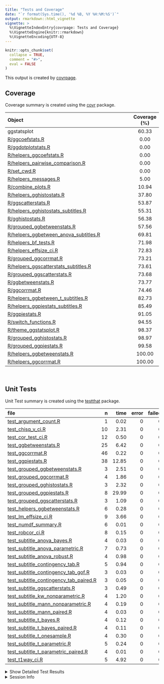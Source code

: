 ```yaml
---
title: "Tests and Coverage"
date: "`r format(Sys.time(), '%d %B, %Y %H:%M:%S')`"
output: rmarkdown::html_vignette
vignette: >
  %\VignetteIndexEntry{covrpage: Tests and Coverage}
  %\VignetteEngine{knitr::rmarkdown}
  %\VignetteEncoding{UTF-8}
---
```

  
```r
knitr::opts_chunk$set(
  collapse = TRUE,
  comment = "#>",
  eval = FALSE
)
```

<!--- Placeholder for tests/README.md Do Not Edit--->
This output is created by
[covrpage](https://github.com/yonicd/covrpage).

## Coverage

Coverage summary is created using the
[covr](https://github.com/r-lib/covr)
package.

| Object                                                                               | Coverage (%) |
| :----------------------------------------------------------------------------------- | :----------: |
| ggstatsplot                                                                          |    60.33     |
| [R/ggcoefstats.R](https://github.com/IndrajeetPatil/ggstatsplot/tree/master/R/ggcoefstats.R)                                                |     0.00     |
| [R/ggdotplotstats.R](https://github.com/IndrajeetPatil/ggstatsplot/tree/master/R/ggdotplotstats.R)                                          |     0.00     |
| [R/helpers\_ggcoefstats.R](https://github.com/IndrajeetPatil/ggstatsplot/tree/master/R/helpers_ggcoefstats.R)                               |     0.00     |
| [R/helpers\_pairwise\_comparison.R](https://github.com/IndrajeetPatil/ggstatsplot/tree/master/R/helpers_pairwise_comparison.R)              |     0.00     |
| [R/set\_cwd.R](https://github.com/IndrajeetPatil/ggstatsplot/tree/master/R/set_cwd.R)                                                       |     0.00     |
| [R/helpers\_messages.R](https://github.com/IndrajeetPatil/ggstatsplot/tree/master/R/helpers_messages.R)                                     |     5.00     |
| [R/combine\_plots.R](https://github.com/IndrajeetPatil/ggstatsplot/tree/master/R/combine_plots.R)                                           |    10.94     |
| [R/helpers\_gghistostats.R](https://github.com/IndrajeetPatil/ggstatsplot/tree/master/R/helpers_gghistostats.R)                             |    37.80     |
| [R/ggscatterstats.R](https://github.com/IndrajeetPatil/ggstatsplot/tree/master/R/ggscatterstats.R)                                          |    53.87     |
| [R/helpers\_gghistostats\_subtitles.R](https://github.com/IndrajeetPatil/ggstatsplot/tree/master/R/helpers_gghistostats_subtitles.R)        |    55.31     |
| [R/gghistostats.R](https://github.com/IndrajeetPatil/ggstatsplot/tree/master/R/gghistostats.R)                                              |    56.38     |
| [R/grouped\_ggbetweenstats.R](https://github.com/IndrajeetPatil/ggstatsplot/tree/master/R/grouped_ggbetweenstats.R)                         |    57.56     |
| [R/helpers\_ggbetween\_anova\_subtitles.R](https://github.com/IndrajeetPatil/ggstatsplot/tree/master/R/helpers_ggbetween_anova_subtitles.R) |    69.81     |
| [R/helpers\_bf\_tests.R](https://github.com/IndrajeetPatil/ggstatsplot/tree/master/R/helpers_bf_tests.R)                                    |    71.98     |
| [R/helpers\_effsize\_ci.R](https://github.com/IndrajeetPatil/ggstatsplot/tree/master/R/helpers_effsize_ci.R)                                |    72.83     |
| [R/grouped\_ggcorrmat.R](https://github.com/IndrajeetPatil/ggstatsplot/tree/master/R/grouped_ggcorrmat.R)                                   |    73.21     |
| [R/helpers\_ggscatterstats\_subtitles.R](https://github.com/IndrajeetPatil/ggstatsplot/tree/master/R/helpers_ggscatterstats_subtitles.R)    |    73.61     |
| [R/grouped\_ggscatterstats.R](https://github.com/IndrajeetPatil/ggstatsplot/tree/master/R/grouped_ggscatterstats.R)                         |    73.68     |
| [R/ggbetweenstats.R](https://github.com/IndrajeetPatil/ggstatsplot/tree/master/R/ggbetweenstats.R)                                          |    73.77     |
| [R/ggcorrmat.R](https://github.com/IndrajeetPatil/ggstatsplot/tree/master/R/ggcorrmat.R)                                                    |    74.46     |
| [R/helpers\_ggbetween\_t\_subtitles.R](https://github.com/IndrajeetPatil/ggstatsplot/tree/master/R/helpers_ggbetween_t_subtitles.R)         |    82.73     |
| [R/helpers\_ggpiestats\_subtitles.R](https://github.com/IndrajeetPatil/ggstatsplot/tree/master/R/helpers_ggpiestats_subtitles.R)            |    85.49     |
| [R/ggpiestats.R](https://github.com/IndrajeetPatil/ggstatsplot/tree/master/R/ggpiestats.R)                                                  |    91.05     |
| [R/switch\_functions.R](https://github.com/IndrajeetPatil/ggstatsplot/tree/master/R/switch_functions.R)                                     |    94.55     |
| [R/theme\_ggstatsplot.R](https://github.com/IndrajeetPatil/ggstatsplot/tree/master/R/theme_ggstatsplot.R)                                   |    98.37     |
| [R/grouped\_gghistostats.R](https://github.com/IndrajeetPatil/ggstatsplot/tree/master/R/grouped_gghistostats.R)                             |    98.97     |
| [R/grouped\_ggpiestats.R](https://github.com/IndrajeetPatil/ggstatsplot/tree/master/R/grouped_ggpiestats.R)                                 |    99.58     |
| [R/helpers\_ggbetweenstats.R](https://github.com/IndrajeetPatil/ggstatsplot/tree/master/R/helpers_ggbetweenstats.R)                         |    100.00    |
| [R/helpers\_ggcorrmat.R](https://github.com/IndrajeetPatil/ggstatsplot/tree/master/R/helpers_ggcorrmat.R)                                   |    100.00    |

<br>

## Unit Tests

Unit Test summary is created using the
[testthat](https://github.com/r-lib/testthat)
package.

| file                                                                                          |  n |  time | error | failed | skipped | warning |
| :-------------------------------------------------------------------------------------------- | -: | ----: | ----: | -----: | ------: | ------: |
| [test\_argument\_count.R](https://github.com/IndrajeetPatil/ggstatsplot/tree/master/tests/testthat/test_argument_count.R)                                     |  1 |  0.02 |     0 |      0 |       0 |       0 |
| [test\_chisq\_v\_ci.R](https://github.com/IndrajeetPatil/ggstatsplot/tree/master/tests/testthat/test_chisq_v_ci.R)                                            | 10 |  2.31 |     0 |      0 |       0 |       0 |
| [test\_cor\_test\_ci.R](https://github.com/IndrajeetPatil/ggstatsplot/tree/master/tests/testthat/test_cor_test_ci.R)                                          | 12 |  0.50 |     0 |      0 |       0 |       0 |
| [test\_ggbetweenstats.R](https://github.com/IndrajeetPatil/ggstatsplot/tree/master/tests/testthat/test_ggbetweenstats.R)                                      | 25 |  6.42 |     0 |      0 |       0 |       0 |
| [test\_ggcorrmat.R](https://github.com/IndrajeetPatil/ggstatsplot/tree/master/tests/testthat/test_ggcorrmat.R)                                                | 46 |  0.22 |     0 |      0 |       0 |       0 |
| [test\_ggpiestats.R](https://github.com/IndrajeetPatil/ggstatsplot/tree/master/tests/testthat/test_ggpiestats.R)                                              | 38 | 12.85 |     0 |      0 |       0 |       0 |
| [test\_grouped\_ggbetweenstats.R](https://github.com/IndrajeetPatil/ggstatsplot/tree/master/tests/testthat/test_grouped_ggbetweenstats.R)                     |  3 |  2.51 |     0 |      0 |       0 |       0 |
| [test\_grouped\_ggcorrmat.R](https://github.com/IndrajeetPatil/ggstatsplot/tree/master/tests/testthat/test_grouped_ggcorrmat.R)                               |  4 |  1.86 |     0 |      0 |       0 |       0 |
| [test\_grouped\_gghistostats.R](https://github.com/IndrajeetPatil/ggstatsplot/tree/master/tests/testthat/test_grouped_gghistostats.R)                         |  3 |  2.32 |     0 |      0 |       0 |       0 |
| [test\_grouped\_ggpiestats.R](https://github.com/IndrajeetPatil/ggstatsplot/tree/master/tests/testthat/test_grouped_ggpiestats.R)                             |  8 | 29.99 |     0 |      0 |       0 |       0 |
| [test\_grouped\_ggscatterstats.R](https://github.com/IndrajeetPatil/ggstatsplot/tree/master/tests/testthat/test_grouped_ggscatterstats.R)                     |  3 |  1.09 |     0 |      0 |       0 |       0 |
| [test\_helpers\_ggbetweenstats.R](https://github.com/IndrajeetPatil/ggstatsplot/tree/master/tests/testthat/test_helpers_ggbetweenstats.R)                     |  6 |  0.28 |     0 |      0 |       0 |       0 |
| [test\_lm\_effsize\_ci.R](https://github.com/IndrajeetPatil/ggstatsplot/tree/master/tests/testthat/test_lm_effsize_ci.R)                                      |  9 |  3.66 |     0 |      0 |       0 |       0 |
| [test\_numdf\_summary.R](https://github.com/IndrajeetPatil/ggstatsplot/tree/master/tests/testthat/test_numdf_summary.R)                                       |  6 |  0.01 |     0 |      0 |       0 |       0 |
| [test\_robcor\_ci.R](https://github.com/IndrajeetPatil/ggstatsplot/tree/master/tests/testthat/test_robcor_ci.R)                                               |  8 |  0.15 |     0 |      0 |       0 |       0 |
| [test\_subtitle\_anova\_bayes.R](https://github.com/IndrajeetPatil/ggstatsplot/tree/master/tests/testthat/test_subtitle_anova_bayes.R)                        |  4 |  0.03 |     0 |      0 |       0 |       0 |
| [test\_subtitle\_anova\_parametric.R](https://github.com/IndrajeetPatil/ggstatsplot/tree/master/tests/testthat/test_subtitle_anova_parametric.R)              |  7 |  0.73 |     0 |      0 |       0 |       0 |
| [test\_subtitle\_anova\_robust.R](https://github.com/IndrajeetPatil/ggstatsplot/tree/master/tests/testthat/test_subtitle_anova_robust.R)                      |  4 |  0.98 |     0 |      0 |       0 |       0 |
| [test\_subtitle\_contingency\_tab.R](https://github.com/IndrajeetPatil/ggstatsplot/tree/master/tests/testthat/test_subtitle_contingency_tab.R)                |  5 |  0.94 |     0 |      0 |       0 |       0 |
| [test\_subtitle\_contingency\_tab\_gof.R](https://github.com/IndrajeetPatil/ggstatsplot/tree/master/tests/testthat/test_subtitle_contingency_tab_gof.R)       |  3 |  0.03 |     0 |      0 |       0 |       0 |
| [test\_subtitle\_contingency\_tab\_paired.R](https://github.com/IndrajeetPatil/ggstatsplot/tree/master/tests/testthat/test_subtitle_contingency_tab_paired.R) |  3 |  0.05 |     0 |      0 |       0 |       0 |
| [test\_subtitle\_ggscatterstats.R](https://github.com/IndrajeetPatil/ggstatsplot/tree/master/tests/testthat/test_subtitle_ggscatterstats.R)                   |  3 |  0.49 |     0 |      0 |       0 |       0 |
| [test\_subtitle\_kw\_nonparametric.R](https://github.com/IndrajeetPatil/ggstatsplot/tree/master/tests/testthat/test_subtitle_kw_nonparametric.R)              |  4 |  1.20 |     0 |      0 |       0 |       0 |
| [test\_subtitle\_mann\_nonparametric.R](https://github.com/IndrajeetPatil/ggstatsplot/tree/master/tests/testthat/test_subtitle_mann_nonparametric.R)          |  4 |  0.19 |     0 |      0 |       0 |       0 |
| [test\_subtitle\_mann\_paired.R](https://github.com/IndrajeetPatil/ggstatsplot/tree/master/tests/testthat/test_subtitle_mann_paired.R)                        |  4 |  0.03 |     0 |      0 |       0 |       0 |
| [test\_subtitle\_t\_bayes.R](https://github.com/IndrajeetPatil/ggstatsplot/tree/master/tests/testthat/test_subtitle_t_bayes.R)                                |  4 |  0.12 |     0 |      0 |       0 |       0 |
| [test\_subtitle\_t\_bayes\_paired.R](https://github.com/IndrajeetPatil/ggstatsplot/tree/master/tests/testthat/test_subtitle_t_bayes_paired.R)                 |  4 |  0.11 |     0 |      0 |       0 |       0 |
| [test\_subtitle\_t\_onesample.R](https://github.com/IndrajeetPatil/ggstatsplot/tree/master/tests/testthat/test_subtitle_t_onesample.R)                        |  4 |  0.30 |     0 |      0 |       0 |       0 |
| [test\_subtitle\_t\_parametric.R](https://github.com/IndrajeetPatil/ggstatsplot/tree/master/tests/testthat/test_subtitle_t_parametric.R)                      |  5 |  0.24 |     0 |      0 |       0 |       0 |
| [test\_subtitle\_t\_parametric\_paired.R](https://github.com/IndrajeetPatil/ggstatsplot/tree/master/tests/testthat/test_subtitle_t_parametric_paired.R)       |  4 |  0.01 |     0 |      0 |       0 |       0 |
| [test\_t1way\_ci.R](https://github.com/IndrajeetPatil/ggstatsplot/tree/master/tests/testthat/test_t1way_ci.R)                                                 |  5 |  4.92 |     0 |      0 |       0 |       0 |

<details closed>

<summary> Show Detailed Test Results
</summary>

| file                                                                                                  | context                            | test                                                   | status |  n |  time |
| :---------------------------------------------------------------------------------------------------- | :--------------------------------- | :----------------------------------------------------- | :----- | -: | ----: |
| [test\_argument\_count.R](https://github.com/IndrajeetPatil/ggstatsplot/tree/master/tests/testthat/test_argument_count.R#L57_L60)                                     | argument\_count                    | argument\_count is correct                             | PASS   |  1 |  0.02 |
| [test\_chisq\_v\_ci.R](https://github.com/IndrajeetPatil/ggstatsplot/tree/master/tests/testthat/test_chisq_v_ci.R#L46)                                                | chisq\_v\_ci                       | chisq\_v\_ci works                                     | PASS   | 10 |  2.31 |
| [test\_cor\_test\_ci.R](https://github.com/IndrajeetPatil/ggstatsplot/tree/master/tests/testthat/test_cor_test_ci.R#L45)                                              | cor\_test\_ci                      | cor\_test\_ci works                                    | PASS   | 12 |  0.50 |
| [test\_ggbetweenstats.R](https://github.com/IndrajeetPatil/ggstatsplot/tree/master/tests/testthat/test_ggbetweenstats.R#L9_L16)                                       | ggbetweenstats                     | error when x and outlier.label are same                | PASS   |  1 |  0.02 |
| [test\_ggbetweenstats.R](https://github.com/IndrajeetPatil/ggstatsplot/tree/master/tests/testthat/test_ggbetweenstats.R#L26_L36)                                      | ggbetweenstats                     | outlier.labeling works across vector types             | PASS   |  3 |  3.50 |
| [test\_ggbetweenstats.R](https://github.com/IndrajeetPatil/ggstatsplot/tree/master/tests/testthat/test_ggbetweenstats.R#L114)                                         | ggbetweenstats                     | checking labels and data from plot                     | PASS   | 18 |  2.67 |
| [test\_ggbetweenstats.R](https://github.com/IndrajeetPatil/ggstatsplot/tree/master/tests/testthat/test_ggbetweenstats.R#L190)                                         | ggbetweenstats                     | checking mean labels are working                       | PASS   |  3 |  0.23 |
| [test\_ggcorrmat.R](https://github.com/IndrajeetPatil/ggstatsplot/tree/master/tests/testthat/test_ggcorrmat.R#L33)                                                    | ggcorrmat                          | checking ggcorrmat - without NAs - pearson’s r         | PASS   | 17 |  0.03 |
| [test\_ggcorrmat.R](https://github.com/IndrajeetPatil/ggstatsplot/tree/master/tests/testthat/test_ggcorrmat.R#L93)                                                    | ggcorrmat                          | checking ggcorrmat - with NAs - robust r               | PASS   | 17 |  0.14 |
| [test\_ggcorrmat.R](https://github.com/IndrajeetPatil/ggstatsplot/tree/master/tests/testthat/test_ggcorrmat.R#L145)                                                   | ggcorrmat                          | checking ggcorrmat - with NAs - spearman’s rho         | PASS   | 12 |  0.05 |
| [test\_ggpiestats.R](https://github.com/IndrajeetPatil/ggstatsplot/tree/master/tests/testthat/test_ggpiestats.R#L37)                                                  | ggpiestats                         | checking one sample proportion test                    | PASS   | 11 |  0.08 |
| [test\_ggpiestats.R](https://github.com/IndrajeetPatil/ggstatsplot/tree/master/tests/testthat/test_ggpiestats.R#L86)                                                  | ggpiestats                         | checking labels with contingency tab                   | PASS   | 11 |  4.03 |
| [test\_ggpiestats.R](https://github.com/IndrajeetPatil/ggstatsplot/tree/master/tests/testthat/test_ggpiestats.R#L142)                                                 | ggpiestats                         | checking labels with counts                            | PASS   | 15 |  8.53 |
| [test\_ggpiestats.R](https://github.com/IndrajeetPatil/ggstatsplot/tree/master/tests/testthat/test_ggpiestats.R#L202)                                                 | ggpiestats                         | checking labels with contingency tab (paired)          | PASS   |  1 |  0.21 |
| [test\_grouped\_ggbetweenstats.R](https://github.com/IndrajeetPatil/ggstatsplot/tree/master/tests/testthat/test_grouped_ggbetweenstats.R#L12_L32)                     | grouped\_ggbetweenstats            | grouping.var works across vector types                 | PASS   |  3 |  2.51 |
| [test\_grouped\_ggcorrmat.R](https://github.com/IndrajeetPatil/ggstatsplot/tree/master/tests/testthat/test_grouped_ggcorrmat.R#L18_L27)                               | grouped\_ggcorrmat                 | grouped\_ggcorrmat works                               | PASS   |  4 |  1.86 |
| [test\_grouped\_gghistostats.R](https://github.com/IndrajeetPatil/ggstatsplot/tree/master/tests/testthat/test_grouped_gghistostats.R#L9_L19)                          | grouped\_gghistostats              | grouped\_gghistostats works                            | PASS   |  3 |  2.32 |
| [test\_grouped\_ggpiestats.R](https://github.com/IndrajeetPatil/ggstatsplot/tree/master/tests/testthat/test_grouped_ggpiestats.R#L12_L21)                             | grouped\_ggpiestats                | grouped\_ggpiestats works                              | PASS   |  8 | 29.99 |
| [test\_grouped\_ggscatterstats.R](https://github.com/IndrajeetPatil/ggstatsplot/tree/master/tests/testthat/test_grouped_ggscatterstats.R#L9_L17)                      | grouped\_ggscatterstats            | grouped\_ggscatterstats works                          | PASS   |  3 |  1.09 |
| [test\_helpers\_ggbetweenstats.R](https://github.com/IndrajeetPatil/ggstatsplot/tree/master/tests/testthat/test_helpers_ggbetweenstats.R#L30_L33)                     | helpers\_ggbetweenstats            | mean\_labeller works                                   | PASS   |  6 |  0.28 |
| [test\_lm\_effsize\_ci.R](https://github.com/IndrajeetPatil/ggstatsplot/tree/master/tests/testthat/test_lm_effsize_ci.R#L67)                                          | lm\_effsize\_ci                    | lm\_effsize\_ci works                                  | PASS   |  9 |  3.66 |
| [test\_numdf\_summary.R](https://github.com/IndrajeetPatil/ggstatsplot/tree/master/tests/testthat/test_numdf_summary.R#L15)                                           | numdf\_summary                     | checking numdf\_summary - with NAs                     | PASS   |  3 |  0.01 |
| [test\_numdf\_summary.R](https://github.com/IndrajeetPatil/ggstatsplot/tree/master/tests/testthat/test_numdf_summary.R#L33)                                           | numdf\_summary                     | checking numdf\_summary - without NAs                  | PASS   |  3 |  0.00 |
| [test\_robcor\_ci.R](https://github.com/IndrajeetPatil/ggstatsplot/tree/master/tests/testthat/test_robcor_ci.R#L39)                                                   | robcor\_ci                         | robcor\_ci works                                       | PASS   |  8 |  0.15 |
| [test\_subtitle\_anova\_bayes.R](https://github.com/IndrajeetPatil/ggstatsplot/tree/master/tests/testthat/test_subtitle_anova_bayes.R#L51_L54)                        | subtitle\_anova\_bayes             | subtitle\_anova\_bayes works                           | PASS   |  4 |  0.03 |
| [test\_subtitle\_anova\_parametric.R](https://github.com/IndrajeetPatil/ggstatsplot/tree/master/tests/testthat/test_subtitle_anova_parametric.R#L54_L57)              | subtitle\_anova\_parametric        | parametric anova subtitles work (without NAs)          | PASS   |  3 |  0.01 |
| [test\_subtitle\_anova\_parametric.R](https://github.com/IndrajeetPatil/ggstatsplot/tree/master/tests/testthat/test_subtitle_anova_parametric.R#L105)                 | subtitle\_anova\_parametric        | parametric anova subtitles work (with NAs)             | PASS   |  4 |  0.72 |
| [test\_subtitle\_anova\_robust.R](https://github.com/IndrajeetPatil/ggstatsplot/tree/master/tests/testthat/test_subtitle_anova_robust.R#L53_L56)                      | subtitle\_anova\_robust            | subtitle\_anova\_robust works                          | PASS   |  4 |  0.98 |
| [test\_subtitle\_contingency\_tab.R](https://github.com/IndrajeetPatil/ggstatsplot/tree/master/tests/testthat/test_subtitle_contingency_tab.R#L57_L60)                | subtitle\_contingency\_tab         | subtitle\_contingency\_tab works                       | PASS   |  5 |  0.94 |
| [test\_subtitle\_contingency\_tab\_gof.R](https://github.com/IndrajeetPatil/ggstatsplot/tree/master/tests/testthat/test_subtitle_contingency_tab_gof.R#L41_L44)       | subtitle\_contingency\_tab\_gof    | Goodness of Fit subtitle\_contingency\_tab works       | PASS   |  3 |  0.03 |
| [test\_subtitle\_contingency\_tab\_paired.R](https://github.com/IndrajeetPatil/ggstatsplot/tree/master/tests/testthat/test_subtitle_contingency_tab_paired.R#L76_L79) | subtitle\_contingency\_tab\_paired | Paired subtitle\_contingency\_tab works                | PASS   |  3 |  0.05 |
| [test\_subtitle\_ggscatterstats.R](https://github.com/IndrajeetPatil/ggstatsplot/tree/master/tests/testthat/test_subtitle_ggscatterstats.R#L46)                       | subtitle\_ggscatterstats           | subtitle\_ggscatterstats works                         | PASS   |  3 |  0.49 |
| [test\_subtitle\_kw\_nonparametric.R](https://github.com/IndrajeetPatil/ggstatsplot/tree/master/tests/testthat/test_subtitle_kw_nonparametric.R#L51_L54)              | subtitle\_kw\_nonparametric        | subtitle\_kw\_nonparametric works                      | PASS   |  4 |  1.20 |
| [test\_subtitle\_mann\_nonparametric.R](https://github.com/IndrajeetPatil/ggstatsplot/tree/master/tests/testthat/test_subtitle_mann_nonparametric.R#L46_L49)          | subtitle\_mann\_nonparametric      | subtitle\_mann\_nonparametric works                    | PASS   |  4 |  0.19 |
| [test\_subtitle\_mann\_paired.R](https://github.com/IndrajeetPatil/ggstatsplot/tree/master/tests/testthat/test_subtitle_mann_paired.R#L217_L220)                      | subtitle\_mann\_paired             | subtitle\_mann\_paired works                           | PASS   |  4 |  0.03 |
| [test\_subtitle\_t\_bayes.R](https://github.com/IndrajeetPatil/ggstatsplot/tree/master/tests/testthat/test_subtitle_t_bayes.R#L47)                                    | subtitle\_t\_bayes                 | subtitle\_t\_bayes works                               | PASS   |  4 |  0.12 |
| [test\_subtitle\_t\_bayes\_paired.R](https://github.com/IndrajeetPatil/ggstatsplot/tree/master/tests/testthat/test_subtitle_t_bayes_paired.R#L218_L221)               | subtitle\_t\_bayes\_paired         | subtitle\_t\_bayes\_paired works                       | PASS   |  4 |  0.11 |
| [test\_subtitle\_t\_onesample.R](https://github.com/IndrajeetPatil/ggstatsplot/tree/master/tests/testthat/test_subtitle_t_onesample.R#L53_L56)                        | subtitle\_t\_onesample             | subtitle\_t\_onesample works                           | PASS   |  4 |  0.30 |
| [test\_subtitle\_t\_parametric.R](https://github.com/IndrajeetPatil/ggstatsplot/tree/master/tests/testthat/test_subtitle_t_parametric.R#L63_L66)                      | subtitle\_t\_parametric            | parametric t-test works (between-subjects without NAs) | PASS   |  4 |  0.02 |
| [test\_subtitle\_t\_parametric.R](https://github.com/IndrajeetPatil/ggstatsplot/tree/master/tests/testthat/test_subtitle_t_parametric.R#L133)                         | subtitle\_t\_parametric            | parametric t-test works (between-subjects with NAs)    | PASS   |  1 |  0.22 |
| [test\_subtitle\_t\_parametric\_paired.R](https://github.com/IndrajeetPatil/ggstatsplot/tree/master/tests/testthat/test_subtitle_t_parametric_paired.R#L223_L226)     | subtitle\_t\_parametric\_paired    | subtitle\_t\_parametric\_paired works                  | PASS   |  4 |  0.01 |
| [test\_t1way\_ci.R](https://github.com/IndrajeetPatil/ggstatsplot/tree/master/tests/testthat/test_t1way_ci.R#L56)                                                     | t1way\_ci                          | t1way\_ci works                                        | PASS   |  5 |  4.92 |

</details>

<details>

<summary> Session Info </summary>

| Field    | Value                                              |
| :------- | :------------------------------------------------- |
| Version  | R Under development (unstable) (2018-10-20 r75474) |
| Platform | x86\_64-w64-mingw32/x64 (64-bit)                   |
| Running  | Windows \>= 8 x64 (build 9200)                     |
| Language | English\_United States                             |
| Timezone | America/New\_York                                  |

| Package  | Version |
| :------- | :------ |
| testthat | 2.0.1   |
| covr     | 3.2.1   |
| covrpage | 0.0.66  |

</details>

<!--- Final Status : pass --->

